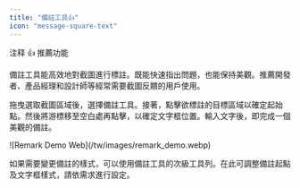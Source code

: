 ```yaml
---
title: "備註工具👍"
icon: "message-square-text"
---
```

注释
<Tip>
  👍 推薦功能
</Tip>

備註工具能高效地對截圖進行標註。既能快速指出問題，也能保持美觀。推薦開發者、產品經理和設計師等經常需要截圖反饋的用戶使用。
  
拖曳選取截圖區域後，選擇備註工具。接著，點擊欲標註的目標區域以確定起始點。然後將游標移至空白處再點擊，以確定文字框位置。輸入文字後，即完成一個美觀的備註。

<Frame>
  ![Remark Demo Web](/tw/images/remark_demo.webp)
</Frame>

如果需要變更備註的樣式，可以使用備註工具的次級工具列。在此可調整備註起點及文字框樣式，請依需求進行設定。